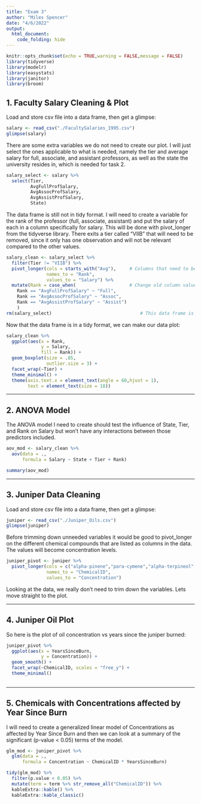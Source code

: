 ```yaml
---
title: "Exam 3"
author: "Miles Spencer"
date: "4/6/2022"
output:  
  html_document:
    code_folding: hide
---
```


```r
knitr::opts_chunk$set(echo = TRUE,warning = FALSE,message = FALSE)
library(tidyverse)
library(modelr)
library(easystats)
library(janitor)
library(broom)
```

## 1. Faculty Salary Cleaning & Plot

Load and store csv file into a data frame, then get a glimpse:

```r
salary <- read_csv("./FacultySalaries_1995.csv")
glimpse(salary)
```

There are some extra variables we do not need to create our plot. I will just select the ones applicable to what is needed, namely the tier and average salary for full, associate, and assistant professors, as well as the state the university resides in, which is needed for task 2.

```r
salary_select <- salary %>% 
  select(Tier,
         AvgFullProfSalary,
         AvgAssocProfSalary,
         AvgAssistProfSalary,
         State)
```

The data frame is still not in tidy format. I will need to create a variable for the rank of the professor (full, associate, assistant) and put the salary of each in a column specifically for salary. This will be done with pivot_longer from the tidyverse library. There exits a tier called "VIIB" that will need to be removed, since it only has one observation and will not be relevant compared to the other values.

```r
salary_clean <- salary_select %>%  
  filter(Tier != "VIIB") %>%
  pivot_longer(cols = starts_with("Avg"),     # Columns that need to be pivoted
               names_to = "Rank",             
               values_to = "Salary") %>% 
  mutate(Rank = case_when(                    # Change old column values to appropriate rank values
    Rank == "AvgFullProfSalary" ~ "Full",
    Rank == "AvgAssocProfSalary" ~ "Assoc",
    Rank == "AvgAssistProfSalary" ~ "Assist")
    )
rm(salary_select)                                 # This data frame is no longer needed
```

Now that the data frame is in a tidy format, we can make our data plot:

```r
salary_clean %>% 
  ggplot(aes(x = Rank,
             y = Salary,
             fill = Rank)) +
  geom_boxplot(size = .85,
               outlier.size = 3) +
  facet_wrap(~Tier) +
  theme_minimal() + 
  theme(axis.text.x = element_text(angle = 60,hjust = 1),
        text = element_text(size = 18))
```

---

## 2. ANOVA Model 

The ANOVA model I need to create should test the influence of State, Tier, and Rank on Salary but won't have any interactions between those predictors included.

```r
aov_mod <- salary_clean %>% 
  aov(data = .,
      formula = Salary ~ State + Tier + Rank)

summary(aov_mod)
```

---

## 3. Juniper Data Cleaning

Load and store csv file into a data frame, then get a glimpse:

```r
juniper <- read_csv("./Juniper_Oils.csv")
glimpse(juniper)
```

Before trimming down unneeded variables it would be good to pivot_longer on the different chemical compounds that are listed as columns in the data. The values will become concentration levels.

```r
juniper_pivot <- juniper %>% 
  pivot_longer(cols = c("alpha-pinene","para-cymene","alpha-terpineol","cedr-9-ene","alpha-cedrene","beta-cedrene","cis-thujopsene","alpha-himachalene","beta-chamigrene","cuparene","compound 1","alpha-chamigrene","widdrol","cedrol","beta-acorenol","alpha-acorenol","gamma-eudesmol","beta-eudesmol","alpha-eudesmol","cedr-8-en-13-ol","cedr-8-en-15-ol","compound 2","thujopsenal"),
               names_to = "ChemicalID",
               values_to = "Concentration")
```

Looking at the data, we really don't need to trim down the variables. Lets move straight to the plot.

---

## 4. Juniper Oil Plot

So here is the plot of oil concentration vs years since the juniper burned:

```r
juniper_pivot %>% 
  ggplot(aes(x = YearsSinceBurn,
             y = Concentration)) +
  geom_smooth() +
  facet_wrap(~ChemicalID, scales = "free_y") +
  theme_minimal()
  
```



---

## 5. Chemicals with Concentrations affected by Year Since Burn

I will need to create a generalized linear model of Concentrations as affected by Year Since Burn and then we can look at a summary of the significant (p-value < 0.05) terms of the model.

```r
glm_mod <- juniper_pivot %>% 
  glm(data = .,
      formula = Concentration ~ ChemicalID * YearsSinceBurn)

tidy(glm_mod) %>% 
  filter(p.value < 0.05) %>% 
  mutate(term = term %>% str_remove_all("ChemicalID")) %>% 
  kableExtra::kable() %>% 
  kableExtra::kable_classic()
```

